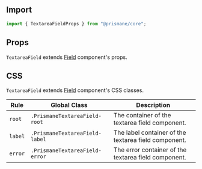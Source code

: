 ## Import

```js
import { TextareaFieldProps } from "@prismane/core";
```

## Props

`TextareaField` extends [Field](/docs/components-api/inputs/field-api) component's props.

## CSS

`TextareaField` extends [Field](/docs/components-api/inputs/field-api) component's CSS classes.

| Rule    | Global Class                   | Description                                          |
| ------- | ------------------------------ | ---------------------------------------------------- |
| `root`  | `.PrismaneTextareaField-root`  | The container of the textarea field component.       |
| `label` | `.PrismaneTextareaField-label` | The label container of the textarea field component. |
| `error` | `.PrismaneTextareaField-error` | The error container of the textarea field component. |
